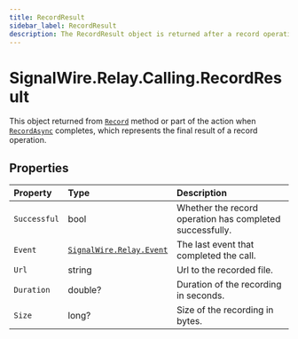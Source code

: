 ```yaml
---
title: RecordResult
sidebar_label: RecordResult
description: The RecordResult object is returned after a record operation.
---
```


[signalwire-relay-event]: ../../event
[call]: ../call#record
[call-1]: ../call#recordasync

# SignalWire.Relay.Calling.RecordResult

This object returned from [`Record`][call] method or part of the action when [`RecordAsync`][call-1] completes, which represents the final result of a record operation.

## Properties

| Property | Type | Description |
| :-------- | :---- | :----------- |
| `Successful` | bool | Whether the record operation has completed successfully. |
| `Event` | [`SignalWire.Relay.Event`][signalwire-relay-event] | The last event that completed the call. |
| `Url` | string | Url to the recorded file. |
| `Duration` | double? | Duration of the recording in seconds. |
| `Size` | long? | Size of the recording in bytes. |